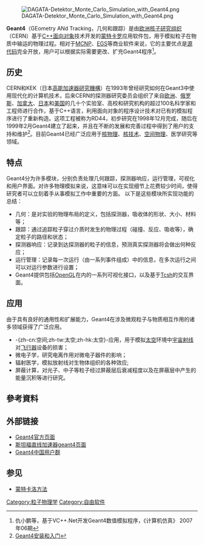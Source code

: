 {{NoteTA
|G1=Physics
|G2=IT
|G3=Math
|1=zh-hans:蒙特卡洛; zh-hant:蒙地卡羅;
|2=zh-cn:空间物理; zh-tw:太空物理; zh-hk:太空物理;
}}

{{Infobox_Software
| name = Geant4
| developer = Geant4 Collaboration
| latest release version = 10.7
| latest release date = {{release date and age|2020|12|4}}
| programming language = [[C++|C++]]
| operating system = [[跨平台|跨平台]]
| genre = [[计算物理学|计算物理学]]
| license = [[自由軟體|自由軟體]]
| website = http://geant4.org
}}

[[Image:DAGATA-Detektor_Monte_Carlo_Simulation_with_Geant4.png|thumb]]

'''Geant4'''（GEometry ANd Tracking，几何和跟踪）是由[[欧洲核子研究组织|欧洲核子研究组织]]（CERN）基于[[C++|C++]][[面向对象|面向对象]]技术开发的[[蒙地卡羅方法|蒙特卡罗]]应用软件包，用于模拟粒子在物质中输运的物理过程。相对于[[MCNP|MCNP]]、[[EGS|EGS]]等商业软件来说，它的主要优点是[[源代码|源代码]]完全开放，用户可以根据实际需要更改、扩充Geant4程序<ref>仇小鹏等，基于VC++.Net开发Geant4数值模拟程序，《计算机仿真》 2007年06期</ref>。

== 历史 ==
CERN和KEK（日本[[高能加速器研究機構|高能加速器研究機構]]）在1993年曾经研究如何在Geant3中使用现代化的计算机技术，后来CERN的探测器研究委员会组织了来自[[欧洲|欧洲]]、[[俄罗斯|俄罗斯]]、[[加拿大|加拿大]]、[[日本|日本]]和[[美国|美国]]的几十个实验室、高校和研究机构的超过100名科学家和工程师进行合作，基于C++语言，利用面向对象的程序设计技术对已有的模拟程序进行了重新构造。这项工程被称为RD44，初步研究在1998年12月完成，随后在1999年2月Geant4建立了起来，并且在不断的发展和完善过程中得到了用户的支持和维护<ref>[http://wenku.baidu.com/view/9432f91a10a6f524ccbf85de.html Geant4安装和入门]</ref>。目前Geant4已经广泛应用于[[核物理|核物理]]、[[核技术|核技术]]、[[空间物理|空间物理]]、医学研究等领域。

== 特点 ==
Geant4分为许多模块，分别负责处理几何跟踪，探测器响应，运行管理，可视化和用户界面。对许多物理模拟来说，这意味可以在实现细节上花费较少时间，使得研究者可以立刻着手从事模拟工作中重要的方面。
以下是这些模块所实现功能的总结：
*几何：是对实验的物理布局的定义，包括探测器，吸收体的形状、大小、材料等；
*跟踪：通过追踪粒子穿过介质时发生的物理过程（碰撞、反应、吸收等），确定粒子的路径和状态；
*探测器响应：记录到达探测器的粒子的信息，预测真实探测器将会做出何种反应；
*运行管理：记录每一次运行（由一系列事件组成）中的信息，在多次运行之间可以对运行参数进行设置；
*Geant4提供包括[[OpenGL|OpenGL]]在内的一系列可视化接口，以及基于[[Tcsh|Tcsh]]的交互界面。

== 应用 ==
由于具有良好的通用性和扩展能力，Geant4在涉及微观粒子与物质相互作用的诸多领域获得了广泛应用。
*-{zh-cn:空间;zh-tw:太空;zh-hk:太空}-应用，用于模拟[[太空|太空]]环境中[[宇宙射线|宇宙射线]]对[[飞行器|飞行器]]设备的损害；
*微电子学，研究电离作用对微电子器件的影响；
*辐射医学，模拟放射线对生物体组织的各种效应;
*屏蔽计算，对光子、中子等粒子经过屏蔽层后衰减程度以及在屏蔽层中产生的能量沉积等进行研究。

== 參考資料 ==
{{reflist}}

== 外部链接 ==
*[http://geant4.web.cern.ch/ Geant4官方页面] {{Wayback|url=http://geant4.web.cern.ch/ |date=20201128230520 }}
*[http://www-public.slac.stanford.edu/geant4/ 斯坦福直线加速器geant4页面] {{Wayback|url=http://www-public.slac.stanford.edu/geant4/ |date=20190311015256 }}
*[http://geant4cn.livejournal.com/ Geant4中国用户群]

== 参见 ==
*[[蒙特卡洛方法|蒙特卡洛方法]]


[[Category:粒子物理学|Category:粒子物理学]]
[[Category:自由软件|Category:自由软件]]